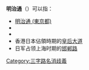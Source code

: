 '''明治通'''（{{jpn|j=明治通り|hg=めいじどおり|rm=Meijidōri|f=y}}）可以指：

*[[明治通_(東京都)|明治通 (東京都)]]
*{{link-ja|明治通 (福岡市)|明治通り (福岡市)}}
*{{link-ja|明治通 (久留米市)|明治通り (久留米市)}}
*香港日本佔領時期的[[皇后大道|皇后大道]]
*日军占领上海时期的[[邯郸路|邯郸路]]

{{disambig|Cat=三字地名消歧义}}
[[Category:三字路名消歧義|Category:三字路名消歧義]]